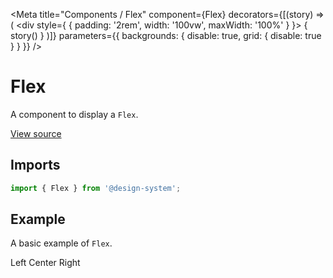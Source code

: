 
<Meta
  title="Components / Flex"
  component={Flex}
  decorators={[(story) => (
    <div style={ { padding: '2rem', width: '100vw', maxWidth: '100%' } }>
      { story() }
    </div>
  )]}
  parameters={{ backgrounds: { disable: true, grid: { disable: true } } }}
/>

# Flex

A component to display a `Flex`.

[View source](https://github.com/actarian/design-system/tree/main/@components/flex)

## Imports

```js
import { Flex } from '@design-system';
```

<!--
## Props

<ArgsTable of={FlexProps} />
-->

## Example

A basic example of `Flex`.

<Canvas>
  <Story name="Flex">
    <Flex.Row justifyContent="space-between">
      <Flex>Left</Flex>
      <Flex>Center</Flex>
      <Flex>Right</Flex>
    </Flex.Row>
  </Story>
</Canvas>
